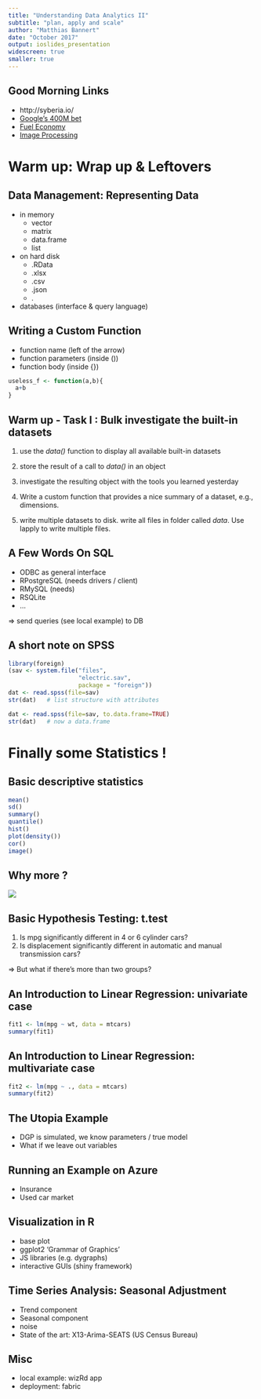 ```yaml
---
title: "Understanding Data Analytics II"
subtitle: "plan, apply and scale"
author: "Matthias Bannert"
date: "October 2017"
output: ioslides_presentation
widescreen: true
smaller: true
---
```


## Good Morning Links

- http://syberia.io/
- [Google's 400M bet](https://www.bloomberg.com/news/articles/2017-10-05/google-s-new-phone-shows-how-a-400-million-bet-is-starting-to-pay-off)
- [Fuel Economy](https://www.r-bloggers.com/rtutor-technological-progress-and-fuel-economy-of-cars/)
- [Image Processing](https://github.com/kafka399/carCount/)


# Warm up: Wrap up & Leftovers

## Data Management: Representing Data

- in memory
    - vector
    - matrix
    - data.frame
    - list
- on hard disk 
    - .RData
    - .xlsx
    - .csv
    - .json
    - .
- databases (interface & query language)

## Writing a Custom Function

- function name (left of the arrow)
- function parameters (inside ())
- function body (inside {})

```r
useless_f <- function(a,b){
  a+b
}
```

## Warm up - Task I : Bulk investigate the built-in datasets

1. use the *data()* function to display all available 
built-in datasets

2. store the result of a call to *data()* in an object

3. investigate the resulting object with the tools you learned yesterday

4. Write a custom function that provides a nice summary of a dataset, e.g., dimensions.

5. write multiple datasets to disk. write all files in folder called *data*. Use lapply to write multiple files.

## A Few Words On SQL 

- ODBC as general interface
- RPostgreSQL (needs drivers / client)
- RMySQL (needs)
- RSQLite 
- ... 

=> send queries (see local example) to DB


## A short note on SPSS

```r
library(foreign)
(sav <- system.file("files",
                    "electric.sav",
                    package = "foreign"))
dat <- read.spss(file=sav) 
str(dat)   # list structure with attributes

dat <- read.spss(file=sav, to.data.frame=TRUE) 
str(dat)   # now a data.frame
```

# Finally some Statistics !

## Basic descriptive statistics

```r
mean()
sd()
summary()
quantile()
hist()
plot(density())
cor()
image()
```

## Why more ?

<img src="images/busy.png">



## Basic Hypothesis Testing: t.test

1. Is mpg significantly different in 4 or 6 cylinder cars?
2. Is displacement significantly different in automatic and manual transmission cars?

=> But what if there's more than two groups? 

## An Introduction to Linear Regression: univariate case

```r
fit1 <- lm(mpg ~ wt, data = mtcars)
summary(fit1)
```

## An Introduction to Linear Regression: multivariate case

```r
fit2 <- lm(mpg ~ ., data = mtcars)
summary(fit2)
```

## The Utopia Example

- DGP is simulated, we know parameters / true model
- What if we leave out variables


## Running an Example on Azure

- Insurance
- Used car market

## Visualization in R

- base plot
- ggplot2 'Grammar of Graphics'
- JS libraries (e.g. dygraphs)
- interactive GUIs (shiny framework)

## Time Series Analysis: Seasonal Adjustment

- Trend component
- Seasonal component
- noise
- State of the art: X13-Arima-SEATS (US Census Bureau)



## Misc

- local example: wizRd app
- deployment: fabric







